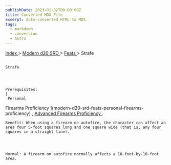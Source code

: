 ```yaml
---
publishDate: 2023-01-02T00:00:00Z
title: Converted MDX File
excerpt: Auto-converted HTML to MDX.
tags:
  - markdown
  - conversion
  - Astro
---
```







[
      Index
     ](-index)
     >
     [
      Modern d20 SRD
     ](modern-d20-srd-index)
     >
     [
      Feats
     ](modern-d20-srd-feats-index)
     > Strafe
    




## 
    Strafe
   



    Prerequisites:
    [
     Personal
  Firearms Proficiency
    ](modern-d20-srd-feats-personal-firearms-proficiency)
    ,
    [
     Advanced
  Firearms Proficiency
    ](modern-d20-srd-feats-advanced-firearms-proficiency)
    .
   



    Benefit: When using a firearm on autofire, the character can affect an area four 5-foot squares long and one square wide (that is, any four squares in a straight line).
   



    Normal: A firearm on autofire normally affects a 10-foot-by-10-foot area.
   





